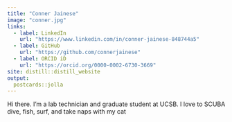 ```yaml
---
title: "Conner Jainese"
image: "conner.jpg"
links:
  - label: LinkedIn
    url: "https://www.linkedin.com/in/conner-jainese-848744a5"
  - label: GitHub
    url: "https://github.com/connerjainese"
  - label: ORCID iD
    url: "https://orcid.org/0000-0002-6730-3669"
site: distill::distill_website
output:
  postcards::jolla
---
```

 
Hi there.
I'm a lab technician and graduate student at UCSB.
I love to SCUBA dive, fish, surf, and take naps with my cat

